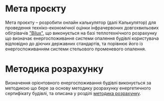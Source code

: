 # Мета проєкту

Мета проєкту – розробити онлайн калькулятор (далі Калькулятор) для проведення
техніко-економічної оцінки інфрачервоних довгохвильових обігрівачів
["Bilux"](https://bilux.ua/), що виконується на базі теплотехнічного розрахунку
що визначає енергоспоживання системи опалення будівлі користувача відповідно до
діючих державних стандартів, та порівнює його із енергоспоживанням системи
стельового променевого опалення.

# Методика розрахунку

Визначення орієнтовного енергоспоживання будівлі виконується за методикою що
бере за основу методику розрахунку енергетичного сертифікату будівлі, та описана
у розділі [методика розрахунку](./docs/calculation-method).